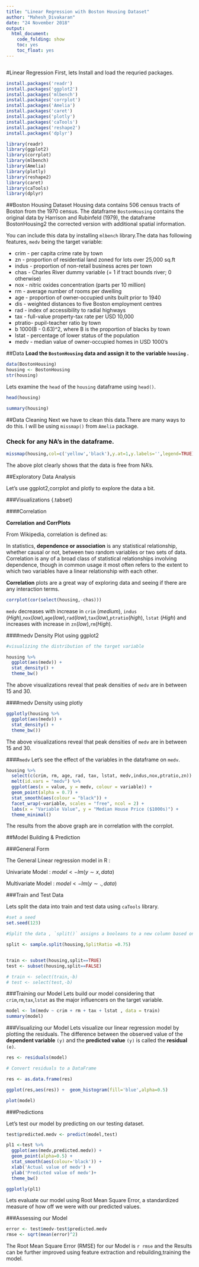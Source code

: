 ---
title: "Linear Regression with Boston Housing Dataset"
author: "Mahesh_Divakaran"
date: "24 November 2018"
output:
  html_document:
    code_folding: show
    toc: yes
    toc_float: yes
---

```{r setup, include=FALSE}
```
#Linear Regression 
First, lets Install and load the requried packages. 

```{r eval=FALSE}
install.packages('readr')
install.packages('ggplot2')
install.packages('mlbench')
install.packages('corrplot')
install.packages('Amelia')
install.packages('caret')
install.packages('plotly')
install.packages('caTools')
install.packages('reshape2')
install.packages('dplyr')
```

```{r message=FALSE,warning=FALSE,error=FALSE}

library(readr)
library(ggplot2)
library(corrplot)
library(mlbench)
library(Amelia)
library(plotly)
library(reshape2)
library(caret)
library(caTools)
library(dplyr)
```
##Boston Housing Dataset
Housing data contains 506 census tracts of Boston from the 1970 census. The dataframe `BostonHousing` contains the original data by Harrison and Rubinfeld (1979), the dataframe BostonHousing2 the corrected version with additional spatial information.

You can include this data by installing `mlbench` library.The data has following features, `medv` being the target variable:

 * crim   - per capita crime rate by town
 * zn     - proportion of residential land zoned for lots over 25,000 sq.ft
 * indus	- proportion of non-retail business acres per town
 * chas	  - Charles River dummy variable (= 1 if tract bounds river; 0 otherwise)
 * nox	  - nitric oxides concentration (parts per 10 million)
 * rm	    - average number of rooms per dwelling
 * age	  - proportion of owner-occupied units built prior to 1940
 * dis	  - weighted distances to five Boston employment centres
 * rad	  - index of accessibility to radial highways
 * tax	  - full-value property-tax rate per USD 10,000
 * ptratio- pupil-teacher ratio by town
 * b	1000(B - 0.63)^2, where B is the proportion of blacks by town
 * lstat  - percentage of lower status of the population
 * medv	  - median value of owner-occupied homes in USD 1000's

 
##Data 
**Load the `BostonHousing` data and assign it to the variable `housing` . **
 
```{r message=FALSE,warning=FALSE}
data(BostonHousing)
housing <- BostonHousing
str(housing)
```

Lets examine the `head` of the `housing` dataframe using `head()`.
```{r message=FALSE,warning=FALSE}
head(housing)
```

```{r message=FALSE,warning=FALSE}
summary(housing)
```

##Data Cleaning
Next we have to clean this data.There are many ways to do this. I will be using `missmap()` from `Amelia` package. 

### Check for any NA's in the dataframe. 

```{r message=FALSE,warning=FALSE}
missmap(housing,col=c('yellow','black'),y.at=1,y.labels='',legend=TRUE)

```

The above plot clearly shows that the data is free from NA's. 

##Exploratory Data Analysis

Let's use ggplot2,corrplot and plotly to explore the data a bit. 

###Visualizations {.tabset}

####Correlation 

**Correlation and CorrPlots**

From Wikipedia, correlation is defined as:

In statistics, **dependence or association** is any statistical relationship, whether causal or not, between two random variables or two sets of data. 
Correlation is any of a broad class of statistical relationships involving dependence, though in common usage it most often refers to the extent to 
which two variables have a linear relationship with each other. 

**Correlation** plots are a great way of exploring data and seeing if there are any interaction terms.

```{r message=FALSE,warning=FALSE,error=FALSE,fig.align='center'}

corrplot(cor(select(housing,-chas)))
```

`medv` decreases with increase in  `crim` (*medium*), `indus` (*High*),`nox`(*low*),`age`(*low*),`rad`(*low*),`tax`(*low*),`ptratio`(*high*), `lstat` 
(*High*) and increases with increase in `zn`(*low*),`rm`(*High*).

####medv Density Plot using ggplot2

```{r message=FALSE,warning=FALSE,error=FALSE,fig.align='center'}
#visualizing the distribution of the target variable 

housing %>% 
  ggplot(aes(medv)) +
  stat_density() + 
  theme_bw()
```
The above visualizations reveal that peak densities of `medv` are in between 15 and 30. 

####medv Density using plotly
```{r message=FALSE,warning=FALSE,error=FALSE,fig.align='center'}
ggplotly(housing %>% 
  ggplot(aes(medv)) +
  stat_density() + 
  theme_bw())
```

The above visualizations reveal that peak densities of `medv` are in between 15 and 30. 

####`medv`
Let's see the effect of the variables in the dataframe on `medv`. 
```{r message=FALSE,warning=FALSE,error=FALSE,fig.align='center'}
housing %>%
  select(c(crim, rm, age, rad, tax, lstat, medv,indus,nox,ptratio,zn)) %>%
  melt(id.vars = "medv") %>%
  ggplot(aes(x = value, y = medv, colour = variable)) +
  geom_point(alpha = 0.7) +
  stat_smooth(aes(colour = "black")) +
  facet_wrap(~variable, scales = "free", ncol = 2) +
  labs(x = "Variable Value", y = "Median House Price ($1000s)") +
  theme_minimal()
```

The results from the above graph are in correlation with the corrplot.

##Model Building & Prediction 

###General Form 

The General Linear regression model in R : 

Univariate Model :
$model <- lm(y\sim x,data)$

Multivariate Model  :
$model <- lm(y \sim.,data)$

###Train and Test Data

Lets split the data into train and test data using `caTools` library.

```{r message=FALSE,warning=FALSE,error=FALSE}
#set a seed 
set.seed(123)

#Split the data , `split()` assigns a booleans to a new column based on the SplitRatio specified. 

split <- sample.split(housing,SplitRatio =0.75)


train <- subset(housing,split==TRUE)
test <- subset(housing,split==FALSE)

# train <- select(train,-b)
# test <- select(test,-b)

```

###Training our Model 
Lets build our model considering that `crim`,`rm`,`tax`,`lstat` as the major influencers on the target variable.

```{r error=FALSE,warning=FALSE,message=FALSE}
model <- lm(medv ~ crim + rm + tax + lstat , data = train)
summary(model)
```

###Visualizing our Model
Lets visualize our linear regression model by plotting the residuals. The difference between the observed value of the **dependent variable** `(y)` and
the **predicted value** `(y)` is called the **residual** `(e)`.

```{r message=FALSE,warning=FALSE}

res <- residuals(model)

# Convert residuals to a DataFrame 

res <- as.data.frame(res)
```

```{r message=FALSE,warning=FALSE,fig.align='center'}
ggplot(res,aes(res)) +  geom_histogram(fill='blue',alpha=0.5)

plot(model)
```

###Predictions

Let's test our model by predicting on our testing dataset. 

```{r message=FALSE,warning=FALSE,fig.align='center'}
test$predicted.medv <- predict(model,test)

pl1 <-test %>% 
  ggplot(aes(medv,predicted.medv)) +
  geom_point(alpha=0.5) + 
  stat_smooth(aes(colour='black')) +
  xlab('Actual value of medv') +
  ylab('Predicted value of medv')+
  theme_bw()

ggplotly(pl1)
```

Lets evaluate our model using Root Mean Square Error, a standardized measure of how off we were with our predicted values.

###Assessing our Model

```{r message=FALSE,warning=FALSE}
error <- test$medv-test$predicted.medv
rmse <- sqrt(mean(error)^2)
```


The Root Mean Square Error (RMSE) for our Model is `r rmse` and the Results can be further improved using feature extraction and rebuilding,training 
the model.
